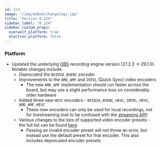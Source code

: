 ```yaml
---
id: 224
image: "/img/embed/changelogs.jpg"
title: "Version 0.224"
sidebar_label: "0.224"
sidebar_custom_props:
  overwolf_platform: true
  electron_platform: false
---
```


### Platform

- Updated the underlying [OBS](/api/general/obs) recording engine version (27.2.3 -> 29.1.0). Notable changes include:
  - *Deprecated the `NVIDIA_NVENC` encoder*
  - Improvements to the `AMD_AMF` and `INTEL` (Quick Sync) video encoders
    - The new `AMD_AMF` implementation should run faster across the board, but may see a slight performance loss on considerably older hardware
  - Added three new `HEVC` encoders - `NVIDIA_NVENC_HEVC`, `INTEL_HEVC`, `AMD_AMF_HEVC`
    - These new encoders can only be used for local recordings, not for *live*streaming (not to be confused with the [streaming API](/api/streaming))
  - Various changes to the lists of supported video encoder presets - the full list can be found [here](/api/general/obs#encoders--presets-29.1.0)
    - Passing an invalid encoder preset will not throw an error, but instead use the default preset for that encoder. This also includes deprecated encoder presets